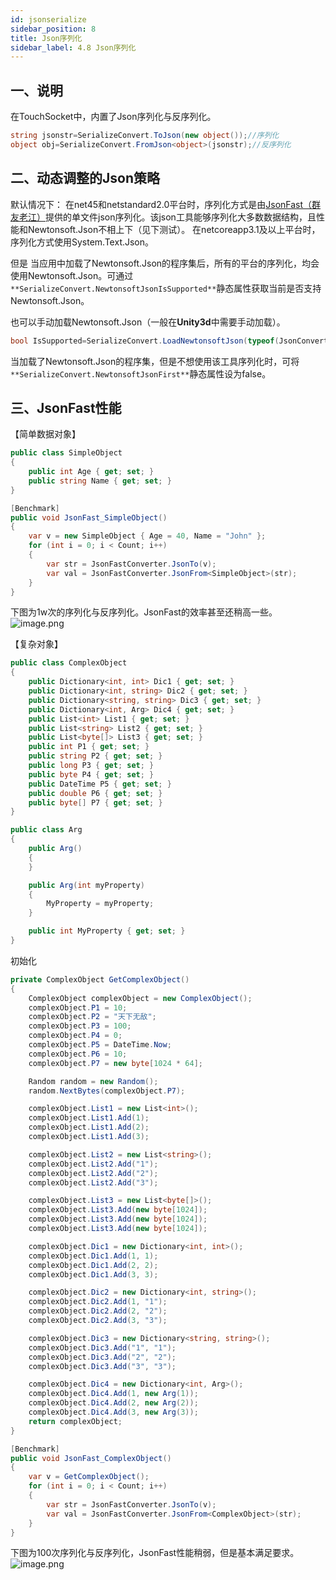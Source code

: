 ```yaml
---
id: jsonserialize
sidebar_position: 8
title: Json序列化
sidebar_label: 4.8 Json序列化
---
```


## 一、说明
在TouchSocket中，内置了Json序列化与反序列化。
```csharp
string jsonstr=SerializeConvert.ToJson(new object());//序列化
object obj=SerializeConvert.FromJson<object>(jsonstr);//反序列化
```

## 二、动态调整的Json策略
默认情况下：
在net45和netstandard2.0平台时，序列化方式是由[JsonFast（群友老江）](https://gitee.com/majorworld/jsonfast)提供的单文件json序列化。该json工具能够序列化大多数数据结构，且性能和Newtonsoft.Json不相上下（见下测试）。
在netcoreapp3.1及以上平台时，序列化方式使用System.Text.Json。

但是
当应用中加载了Newtonsoft.Json的程序集后，所有的平台的序列化，均会使用Newtonsoft.Json。可通过`**SerializeConvert.NewtonsoftJsonIsSupported**`静态属性获取当前是否支持Newtonsoft.Json。

也可以手动加载Newtonsoft.Json（一般在**Unity3d**中需要手动加载）。
```csharp
bool IsSupported=SerializeConvert.LoadNewtonsoftJson(typeof(JsonConvert));//返回值指示是否成功加载
```

当加载了Newtonsoft.Json的程序集，但是不想使用该工具序列化时，可将`**SerializeConvert.NewtonsoftJsonFirst**`静态属性设为false。


## 三、JsonFast性能

【简单数据对象】
```csharp
public class SimpleObject 
{
    public int Age { get; set; }
    public string Name { get; set; }
}
```
```csharp
[Benchmark]
public void JsonFast_SimpleObject()
{
    var v = new SimpleObject { Age = 40, Name = "John" };
    for (int i = 0; i < Count; i++)
    {
        var str = JsonFastConverter.JsonTo(v);
        var val = JsonFastConverter.JsonFrom<SimpleObject>(str);
    }
}
```
下图为1w次的序列化与反序列化。JsonFast的效率甚至还稍高一些。
![image.png](https://cdn.nlark.com/yuque/0/2022/png/25438888/1671242653799-0876c5d7-bbe2-487b-a592-db306e8dca47.png#averageHue=%230c0c0c&clientId=u52c6290f-001c-4&crop=0&crop=0&crop=1&crop=1&from=paste&height=275&id=u7e64d500&margin=%5Bobject%20Object%5D&name=image.png&originHeight=550&originWidth=3595&originalType=binary&ratio=1&rotation=0&showTitle=false&size=134083&status=done&style=none&taskId=u19083893-adb6-488f-b8e4-3ca9c88035a&title=&width=1797.5)

【复杂对象】
```csharp
public class ComplexObject
{
    public Dictionary<int, int> Dic1 { get; set; }
    public Dictionary<int, string> Dic2 { get; set; }
    public Dictionary<string, string> Dic3 { get; set; }
    public Dictionary<int, Arg> Dic4 { get; set; }
    public List<int> List1 { get; set; }
    public List<string> List2 { get; set; }
    public List<byte[]> List3 { get; set; }
    public int P1 { get; set; }
    public string P2 { get; set; }
    public long P3 { get; set; }
    public byte P4 { get; set; }
    public DateTime P5 { get; set; }
    public double P6 { get; set; }
    public byte[] P7 { get; set; }
}

public class Arg
{
    public Arg()
    {
    }

    public Arg(int myProperty)
    {
        MyProperty = myProperty;
    }

    public int MyProperty { get; set; }
}
```
初始化
```csharp
private ComplexObject GetComplexObject()
{
    ComplexObject complexObject = new ComplexObject();
    complexObject.P1 = 10;
    complexObject.P2 = "天下无敌";
    complexObject.P3 = 100;
    complexObject.P4 = 0;
    complexObject.P5 = DateTime.Now;
    complexObject.P6 = 10;
    complexObject.P7 = new byte[1024 * 64];

    Random random = new Random();
    random.NextBytes(complexObject.P7);

    complexObject.List1 = new List<int>();
    complexObject.List1.Add(1);
    complexObject.List1.Add(2);
    complexObject.List1.Add(3);

    complexObject.List2 = new List<string>();
    complexObject.List2.Add("1");
    complexObject.List2.Add("2");
    complexObject.List2.Add("3");

    complexObject.List3 = new List<byte[]>();
    complexObject.List3.Add(new byte[1024]);
    complexObject.List3.Add(new byte[1024]);
    complexObject.List3.Add(new byte[1024]);

    complexObject.Dic1 = new Dictionary<int, int>();
    complexObject.Dic1.Add(1, 1);
    complexObject.Dic1.Add(2, 2);
    complexObject.Dic1.Add(3, 3);

    complexObject.Dic2 = new Dictionary<int, string>();
    complexObject.Dic2.Add(1, "1");
    complexObject.Dic2.Add(2, "2");
    complexObject.Dic2.Add(3, "3");

    complexObject.Dic3 = new Dictionary<string, string>();
    complexObject.Dic3.Add("1", "1");
    complexObject.Dic3.Add("2", "2");
    complexObject.Dic3.Add("3", "3");

    complexObject.Dic4 = new Dictionary<int, Arg>();
    complexObject.Dic4.Add(1, new Arg(1));
    complexObject.Dic4.Add(2, new Arg(2));
    complexObject.Dic4.Add(3, new Arg(3));
    return complexObject;
}
```
```csharp
[Benchmark]
public void JsonFast_ComplexObject()
{
    var v = GetComplexObject();
    for (int i = 0; i < Count; i++)
    {
        var str = JsonFastConverter.JsonTo(v);
        var val = JsonFastConverter.JsonFrom<ComplexObject>(str);
    }
}
```
下图为100次序列化与反序列化，JsonFast性能稍弱，但是基本满足要求。
![image.png](https://cdn.nlark.com/yuque/0/2022/png/25438888/1671243018168-00ed551d-e020-40fb-8d2c-7f589b8ff804.png#averageHue=%230c0c0c&clientId=u52c6290f-001c-4&crop=0&crop=0&crop=1&crop=1&from=paste&height=282&id=u73bf1323&margin=%5Bobject%20Object%5D&name=image.png&originHeight=563&originWidth=3788&originalType=binary&ratio=1&rotation=0&showTitle=false&size=138062&status=done&style=none&taskId=udb047edf-d05d-48df-954b-a04c7bc556d&title=&width=1894)
